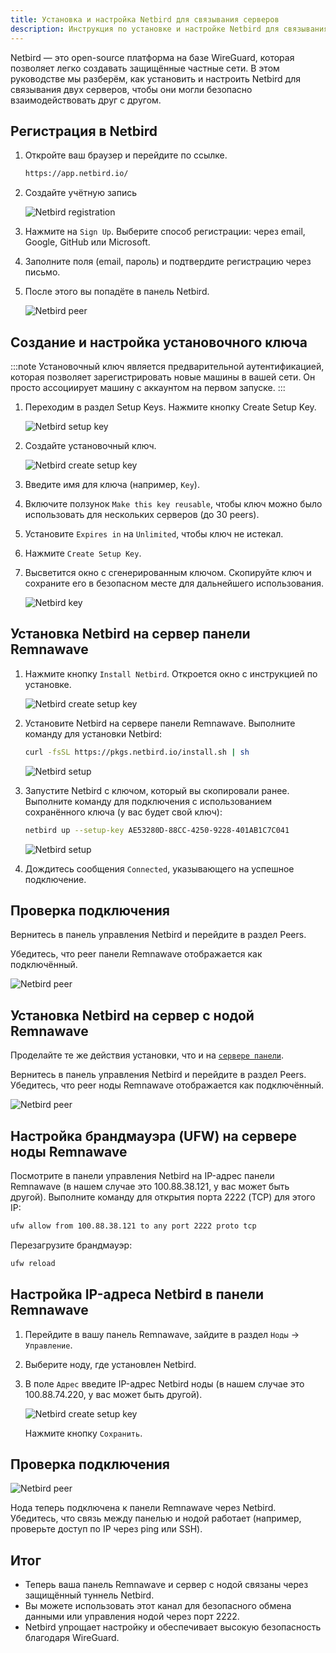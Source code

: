 ```yaml
---
title: Установка и настройка Netbird для связывания серверов
description: Инструкция по установке и настройке Netbird для связывания серверов
---
```



Netbird — это open-source платформа на базе WireGuard, которая позволяет легко создавать защищённые частные сети. В этом руководстве мы разберём, как установить и настроить Netbird для связывания двух серверов, чтобы они могли безопасно взаимодействовать друг с другом.

## Регистрация в Netbird

<Steps>

1. Откройте ваш браузер и перейдите по ссылке.

    ```bash
    https://app.netbird.io/
    ```

2. Создайте учётную запись

    <div style={{ display: 'flex', justifyContent: 'center' }}>
      <img 
        src="https://raw.githubusercontent.com/eGamesAPI/remnawave-reverse-proxy/refs/heads/main/docs/src/assets/ru/netbird/register.png" 
        alt="Netbird registration" 
        style={{ maxWidth: '60%' }} 
      />
    </div>

3. Нажмите на `Sign Up`. Выберите способ регистрации: через email, Google, GitHub или Microsoft.

4. Заполните поля (email, пароль) и подтвердите регистрацию через письмо.

5. После этого вы попадёте в панель Netbird.

    ![Netbird peer](https://raw.githubusercontent.com/eGamesAPI/remnawave-reverse-proxy/refs/heads/main/docs/src/assets/ru/netbird/peer.png)

</Steps>

## Создание и настройка установочного ключа

:::note
Установочный ключ является предварительной аутентификацией, которая позволяет зарегистрировать новые машины в вашей сети. Он просто ассоциирует машину с аккаунтом на первом запуске.
:::

<Steps>

1. Переходим в раздел Setup Keys. Нажмите кнопку Create Setup Key.

    ![Netbird setup key](https://raw.githubusercontent.com/eGamesAPI/remnawave-reverse-proxy/refs/heads/main/docs/src/assets/ru/netbird/setup_key.png)

2. Создайте установочный ключ.

    <div style={{ display: 'flex', justifyContent: 'center' }}>
      <img 
        src="https://raw.githubusercontent.com/eGamesAPI/remnawave-reverse-proxy/refs/heads/main/docs/src/assets/ru/netbird/create_new_setup_key.png" 
        alt="Netbird create setup key" 
        style={{ maxWidth: '60%' }} 
      />
    </div>

3. Введите имя для ключа (например, `Key`).

4. Включите ползунок `Make this key reusable`, чтобы ключ можно было использовать для нескольких серверов (до 30 peers).

5. Установите `Expires in` на `Unlimited`, чтобы ключ не истекал.

6. Нажмите `Create Setup Key`.

7. Высветится окно с сгенерированным ключом.
Скопируйте ключ и сохраните его в безопасном месте для дальнейшего использования.

    <div style={{ display: 'flex', justifyContent: 'center' }}>
      <img 
        src="https://raw.githubusercontent.com/eGamesAPI/remnawave-reverse-proxy/refs/heads/main/docs/src/assets/ru/netbird/key.png" 
        alt="Netbird key" 
        style={{ maxWidth: '60%' }} 
      />
    </div>

</Steps>

## Установка Netbird на сервер панели Remnawave

<Steps>

1. Нажмите кнопку `Install Netbird`.
    Откроется окно с инструкцией по установке.

    <div style={{ display: 'flex', justifyContent: 'center' }}>
      <img 
        src="https://raw.githubusercontent.com/eGamesAPI/remnawave-reverse-proxy/refs/heads/main/docs/src/assets/ru/netbird/install_netbird.png" 
        alt="Netbird create setup key" 
        style={{ maxWidth: '75%' }} 
      />
    </div>

2. Установите Netbird на сервере панели Remnawave. Выполните команду для установки Netbird:

    ```bash
    curl -fsSL https://pkgs.netbird.io/install.sh | sh
    ```

    ![Netbird setup](https://raw.githubusercontent.com/eGamesAPI/remnawave-reverse-proxy/refs/heads/main/docs/src/assets/ru/netbird/setup_netbird.png)

3. Запустите Netbird с ключом, который вы скопировали ранее. Выполните команду для подключения с использованием сохранённого ключа (у вас будет свой ключ):

    ```bash
    netbird up --setup-key AE53280D-88CC-4250-9228-401AB1C7C041
    ```

    ![Netbird setup](https://raw.githubusercontent.com/eGamesAPI/remnawave-reverse-proxy/refs/heads/main/docs/src/assets/ru/netbird/setup_netbird2.png)

4. Дождитесь сообщения `Connected`, указывающего на успешное подключение.

</Steps>

## Проверка подключения

Вернитесь в панель управления Netbird и перейдите в раздел Peers.

Убедитесь, что peer панели Remnawave отображается как подключённый.

![Netbird peer](https://raw.githubusercontent.com/eGamesAPI/remnawave-reverse-proxy/refs/heads/main/docs/src/assets/ru/netbird/peer_netbird.png)

## Установка Netbird на сервер с нодой Remnawave

Проделайте те же действия установки, что и на [`сервере панели`](https://wiki.egam.es/ru/configuration/netbird/#%D1%83%D1%81%D1%82%D0%B0%D0%BD%D0%BE%D0%B2%D0%BA%D0%B0-netbird-%D0%BD%D0%B0-%D1%81%D0%B5%D1%80%D0%B2%D0%B5%D1%80-%D0%BF%D0%B0%D0%BD%D0%B5%D0%BB%D0%B8-remnawave).

Вернитесь в панель управления Netbird и перейдите в раздел Peers. Убедитесь, что peer ноды Remnawave отображается как подключённый. 

![Netbird peer](https://raw.githubusercontent.com/eGamesAPI/remnawave-reverse-proxy/refs/heads/main/docs/src/assets/ru/netbird/peer_netbird_node.png)

## Настройка брандмауэра (UFW) на сервере ноды Remnawave

Посмотрите в панели управления Netbird на IP-адрес панели Remnawave (в нашем случае это 100.88.38.121, у вас может быть другой).
Выполните команду для открытия порта 2222 (TCP) для этого IP:

```bash
ufw allow from 100.88.38.121 to any port 2222 proto tcp
```

Перезагрузите брандмауэр:

```bash
ufw reload
```

## Настройка IP-адреса Netbird в панели Remnawave

<Steps>

1. Перейдите в вашу панель Remnawave, зайдите в раздел `Ноды` → `Управление`.

2. Выберите ноду, где установлен Netbird.

3. В поле `Адрес` введите IP-адрес Netbird ноды (в нашем случае это 100.88.74.220, у вас может быть другой).

    <div style={{ display: 'flex', justifyContent: 'center' }}>
      <img 
        src="https://raw.githubusercontent.com/eGamesAPI/remnawave-reverse-proxy/refs/heads/main/docs/src/assets/ru/netbird/ip_netbird_node.png" 
        alt="Netbird create setup key" 
        style={{ maxWidth: '75%' }} 
      />
    </div>
    
    Нажмите кнопку `Сохранить`.

</Steps>

## Проверка подключения

![Netbird peer](https://raw.githubusercontent.com/eGamesAPI/remnawave-reverse-proxy/refs/heads/main/docs/src/assets/ru/netbird/ip_netbird_node1.png)

Нода теперь подключена к панели Remnawave через Netbird.
Убедитесь, что связь между панелью и нодой работает (например, проверьте доступ по IP через ping или SSH).

## Итог

- Теперь ваша панель Remnawave и сервер с нодой связаны через защищённый туннель Netbird. 
- Вы можете использовать этот канал для безопасного обмена данными или управления нодой через порт 2222. 
- Netbird упрощает настройку и обеспечивает высокую безопасность благодаря WireGuard.